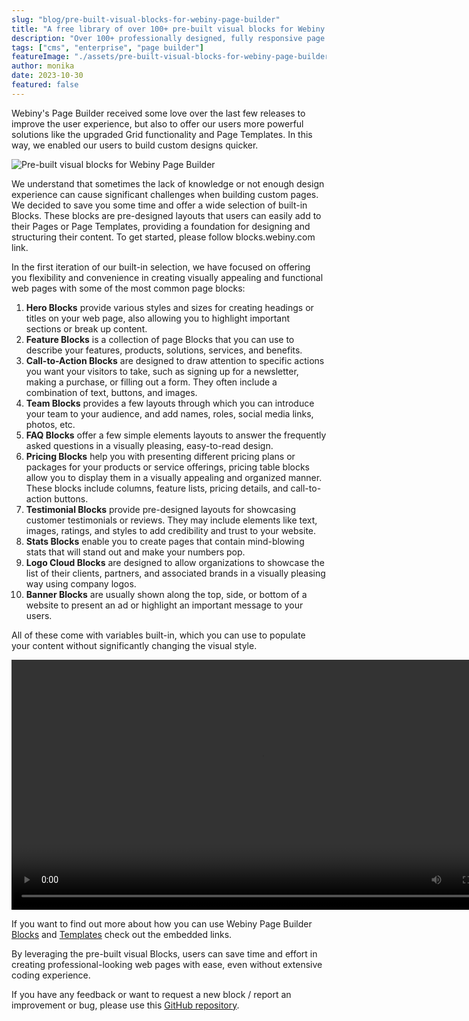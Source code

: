 ```yaml
---
slug: "blog/pre-built-visual-blocks-for-webiny-page-builder"
title: "A free library of over 100+ pre-built visual blocks for Webiny Page Builder"
description: "Over 100+ professionally designed, fully responsive page builder blocks that you can use in your Webiny Page Builder."
tags: ["cms", "enterprise", "page builder"]
featureImage: "./assets/pre-built-visual-blocks-for-webiny-page-builder/cover.png"
author: monika
date: 2023-10-30 
featured: false
---
```

Webiny's Page Builder received some love over the last few releases to improve the user experience, but also to offer our users more powerful solutions like the upgraded Grid functionality and Page Templates. In this way, we enabled our users to build custom designs quicker. 

![Pre-built visual blocks for Webiny Page Builder](./assets/pre-built-visual-blocks-for-webiny-page-builder/pre-defined-blocks.png)

We understand that sometimes the lack of knowledge or not enough design experience can cause significant challenges when building custom pages. We decided to save you some time and offer a wide selection of built-in Blocks. These blocks are pre-designed layouts that users can easily add to their Pages or Page Templates, providing a foundation for designing and structuring their content.
To get started, please follow <ExternalLink href="https://blocks.webiny.com">blocks.webiny.com</ExternalLink> link. 

In the first iteration of our built-in selection, we have focused on offering you flexibility and convenience in creating visually appealing and functional web pages with some of the most common page blocks:

1. **Hero Blocks** provide various styles and sizes for creating headings or titles on your web page, also allowing you to highlight important sections or break up content.
2. **Feature Blocks** is a collection of page Blocks that you can use to describe your features, products, solutions, services, and benefits.
3. **Call-to-Action Blocks** are designed to draw attention to specific actions you want your visitors to take, such as signing up for a newsletter, making a purchase, or filling out a form. They often include a combination of text, buttons, and images.
4. **Team Blocks** provides a few layouts through which you can introduce your team to your audience, and add names, roles, social media links, photos, etc.
5. **FAQ Blocks** offer a few simple elements layouts to answer the frequently asked questions in a visually pleasing, easy-to-read design.
6. **Pricing Blocks** help you with presenting different pricing plans or packages for your products or service offerings, pricing table blocks allow you to display them in a visually appealing and organized manner. These blocks include columns, feature lists, pricing details, and call-to-action buttons.
7. **Testimonial Blocks** provide pre-designed layouts for showcasing customer testimonials or reviews. They may include elements like text, images, ratings, and styles to add credibility and trust to your website.
8. **Stats Blocks** enable you to create pages that contain mind-blowing stats that will stand out and make your numbers pop.
9. **Logo Cloud Blocks** are designed to allow organizations to showcase the list of their clients, partners, and associated brands in a visually pleasing way using company logos.
10. **Banner Blocks** are usually shown along the top, side, or bottom of a website to present an ad or highlight an important message to your users.

All of these come with variables built-in, which you can use to populate your content without significantly changing the visual style.

<video width="800px" height="auto" controls autoplay>
  <source src="./assets/pre-built-visual-blocks-for-webiny-page-builder/block-variables.mp4" type="video/mp4" />
</video>


If you want to find out more about how you can use Webiny Page Builder [Blocks](https://youtu.be/_tbU3tu58v4?si=w9AVvWYDMuPBxquv) and [Templates](https://youtu.be/GAiFpHGk_Ok?si=2vtSX23WTj2r7Wkg)  check out the embedded links.

By leveraging the pre-built visual Blocks, users can save time and effort in creating professional-looking web pages with ease, even without extensive coding experience. 

If you have any feedback or want to request a new block / report an improvement or bug, please use this [GitHub repository](https://github.com/webiny/predefined-blocks). 
